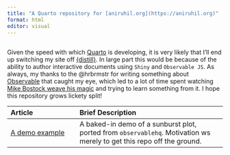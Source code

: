 ```yaml
---
title: "A Quarto repository for [aniruhil.org](https://aniruhil.org)"
format: html
editor: visual
---
```


## 

Given the speed with which [Quarto](https://quarto.org/) is developing, it is very likely that I'll end up switching my site off [{distill}](https://rstudio.github.io/distill/website.html). In large part this would be because of the ability to author interactive documents using `Shiny` and `Observable JS`. As always, my thanks to the @hrbrmstr for writing something about [Observable](https://observablehq.com/) that caught my eye, which led to a lot of time spent watching [Mike Bostock weave his magic](https://observablehq.com/@mbostock) and trying to learn something from it. I hope this repository grows lickety split! 


| Article | Brief Description |
| :-------| :---------------- |
| [A demo example](https://aniruhil.github.io/quarto-repo/testing_ojs) | A baked-in demo of a sunburst plot, ported from `observablehq`. Motivation ws merely to get this repo off the ground. |










